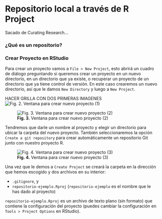 # Repositorio local a través de R Project

Sacado de Curating Research...

### ¿Qué es un repositorio?

### Crear Proyecto en RStudio

Para crear un proyecto vamos a  `File > New Project`, esto abrirá un cuadro de diálogo preguntando si queremos crear un proyecto en un nuevo directorio, en un directorio que ya existe, o recuperar un proyecto de un directorio que ya tiene control de versión. En este caso crearemos un nuevo directorio, así que le damos `New Directory` y luego a `New Project`.  

HACER GRILLA CON DOS PRIMERAS IMAGENES  
![**Fig. 2.** Ventana para crear nuevo proyecto (1)](/home/nicolas/Asgard/ERRE/learn2git/docs/non-plain/img/create_project_01.png)

![**Fig. 3.** Ventana para crear nuevo proyecto (2)](/home/nicolas/Asgard/ERRE/learn2git/docs/non-plain/img/create_project_02.png)

Tendremos que darle un nombre al proyecto y elegir un directorio para ubicar la carpeta del nuevo proyecto. También seleccionaremos la opción `Create a git repository` para crear automáticamente un repositorio Git junto con nuestro proyecto R.  

![**Fig. 4.** Ventana para crear nuevo proyecto (3)](/home/nicolas/Asgard/ERRE/learn2git/docs/non-plain/img/create_project_03.png)

Una vez que le demos a `Create Project` se creará la carpeta en la dirección que hemos escogido y dos archivos en su interior:  

- `.gitignore`, y   
- `repositorio-ejemplo.Rproj` (`repositorio-ejemplo` es el nombre que le has dado al proyecto)  

`repositorio-ejemplo.Rproj` es un archivo de texto plano (sin formato) que contiene la configuración del proyecto (puedes cambiar la configuración en `Tools > Project Options` en RStudio).  
